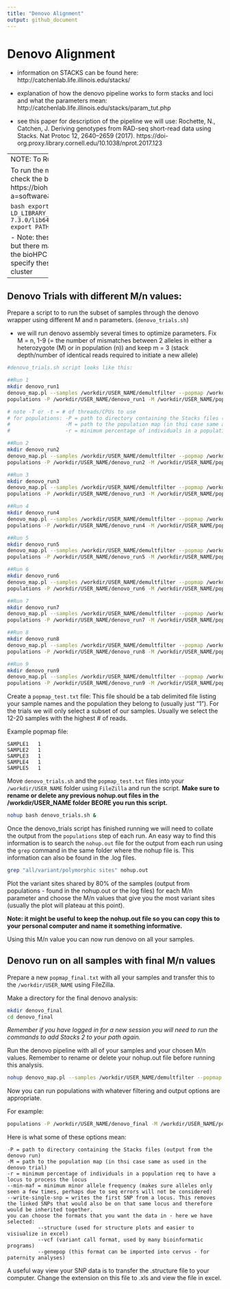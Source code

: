 ```yaml
---
title: "Denovo Alignment"
output: github_document
---
```


# Denovo Alignment #

-   information on STACKS can be found here: http://catchenlab.life.illinois.edu/stacks/

-   explanation of how the denovo pipeline works to form stacks and loci and what the parameters mean: http://catchenlab.life.illinois.edu/stacks/param_tut.php

-   see this paper for description of the pipeline we will use: Rochette, N., Catchen, J. Deriving genotypes from RAD-seq short-read data using Stacks. Nat Protoc 12, 2640–2659 (2017). https://doi-org.proxy.library.cornell.edu/10.1038/nprot.2017.123 

-------------
NOTE: To Run Stacks 2 on the BioHPC cluster

To run the most recent version of stacks check the bioHPC website: for stacks2 - https://biohpc.cornell.edu/lab/userguide.aspx?a=software&i=454#c

```bash
export LD_LIBRARY_PATH=/usr/local/gcc-7.3.0/lib64:/usr/local/gcc-7.3.0/lib
export PATH=/programs/stacks-2.5/bin:$PATH
```

- Note: these commands are for version 2.5, but there may be a newer version - so check the bioHPC website
- note you will need to specify these every time you log back into the cluster
----------------

## Denovo Trials with different M/n values:

Prepare a script to to run the subset of samples through the denovo wrapper using different M and n parameters. (`denovo_trials.sh`)

- we will run denovo assembly several times to optimize parameters. Fix M = n, 1-9 (= the number of mismatches between 2 alleles in either a heterozygote (M) or in population (n)) and keep m = 3 (stack depth/number of identical reads required to initiate a new allele)


```bash
#denovo_trials.sh script looks like this:

##Run 1
mkdir denovo_run1
denovo_map.pl --samples /workdir/USER_NAME/demultfilter --popmap /workdir/USER_NAME/popmap_test.txt -m 3 -M 1 -n 1 -T 15 -o /workdir/USER_NAME/denovo_run1
populations -P /workdir/USER_NAME/denovo_run1 -M /workdir/USER_NAME/popmap_test.txt -t 15 -r 0.8

# note -T or -t = # of threads/CPUs to use
# for populations: -P = path to directory containing the Stacks files (output from the denovo run)
#                  -M = path to the population map (in thsi case same as used in the denovo trial)
#                  -r = minimum percentage of individuals in a population req to have a locus to process the locus

##Run 2
mkdir denovo_run2
denovo_map.pl --samples /workdir/USER_NAME/demultfilter --popmap /workdir/USER_NAME/popmap_test.txt -m 3 -M 2 -n 2 -T 15 -o /workdir/USER_NAME/denovo_run2
populations -P /workdir/USER_NAME/denovo_run2 -M /workdir/USER_NAME/popmap_test.txt -t 15 -r 0.8

##Run 3
mkdir denovo_run3
denovo_map.pl --samples /workdir/USER_NAME/demultfilter --popmap /workdir/USER_NAME/popmap_test.txt -m 3 -M 3 -n 3 -T 15 -o /workdir/USER_NAME/denovo_run3
populations -P /workdir/USER_NAME/denovo_run3 -M /workdir/USER_NAME/popmap_test.txt -t 15 -r 0.8

##Run 4
mkdir denovo_run4
denovo_map.pl --samples /workdir/USER_NAME/demultfilter --popmap /workdir/USER_NAME/popmap_test.txt -m 3 -M 4 -n 4 -T 15 -o /workdir/USER_NAME/denovo_run4
populations -P /workdir/USER_NAME/denovo_run4 -M /workdir/USER_NAME/popmap_test.txt -t 15 -r 0.8

##Run 5
mkdir denovo_run5
denovo_map.pl --samples /workdir/USER_NAME/demultfilter --popmap /workdir/USER_NAME/popmap_test.txt -m 3 -M 5 -n 5 -T 15 -o /workdir/USER_NAME/denovo_run5
populations -P /workdir/USER_NAME/denovo_run5 -M /workdir/USER_NAME/popmap_test.txt -t 15 -r 0.8

##Run 6
mkdir denovo_run6
denovo_map.pl --samples /workdir/USER_NAME/demultfilter --popmap /workdir/USER_NAME/popmap_test.txt -m 3 -M 6 -n 6 -T 15 -o /workdir/USER_NAME/denovo_run6
populations -P /workdir/USER_NAME/denovo_run6 -M /workdir/USER_NAME/popmap_test.txt -t 15 -r 0.8

##Run 7
mkdir denovo_run7
denovo_map.pl --samples /workdir/USER_NAME/demultfilter --popmap /workdir/USER_NAME/popmap_test.txt -m 3 -M 7 -n 7 -T 15 -o /workdir/USER_NAME/denovo_run7
populations -P /workdir/USER_NAME/denovo_run7 -M /workdir/USER_NAME/popmap_test.txt -t 15 -r 0.8

##Run 8
mkdir denovo_run8
denovo_map.pl --samples /workdir/USER_NAME/demultfilter --popmap /workdir/USER_NAME/popmap_test.txt -m 3 -M 8 -n 8 -T 15 -o /workdir/USER_NAME/denovo_run8
populations -P /workdir/USER_NAME/denovo_run8 -M /workdir/USER_NAME/popmap_test.txt -t 15 -r 0.8

##Run 9
mkdir denovo_run9
denovo_map.pl --samples /workdir/USER_NAME/demultfilter --popmap /workdir/USER_NAME/popmap_test.txt -m 3 -M 9 -n 9 -T 15 -o /workdir/USER_NAME/denovo_run9
populations -P /workdir/USER_NAME/denovo_run9 -M /workdir/USER_NAME/popmap_test.txt -t 15 -r 0.8
```

Create a `popmap_test.txt` file:
This file should be a tab delimited file listing your sample names and the population they belong to (usually just "1"). For the trials we will only select a subset of our samples. Usually we select the 12-20 samples with the highest # of reads. 

Example popmap file:
```
SAMPLE1   1
SAMPLE2   1
SAMPLE3   1
SAMPLE4   1
SAMPLE5   1
```
Move `denovo_trials.sh` and the `popmap_test.txt` files into your `/workdir/USER_NAME` folder using `FileZilla` and run the script. **Make sure to rename or delete any previous nohup.out files in the /workdir/USER_NAME folder BEORE you run this script.**

```bash
nohup bash denovo_trials.sh &
```

Once the denovo_trials script has finished running we will need to collate the output from the `populations` step of each run. An easy way to find this information is to search the `nohup.out` file for the output from each run using the `grep` command in the same folder where the nohup file is. This information can also be found in the .log files.

```bash
grep "all/variant/polymorphic sites" nohup.out
```

Plot the variant sites shared by 80% of the samples (output from populations - found in the nohup.out or the log files) for each M/n parameter and choose the M/n values that give you the most variant sites (usually the plot will plateau at this point).

**Note: it might be useful to keep the nohup.out file so you can copy this to your personal computer and name it something informative.**

Using this M/n value you can now run denovo on all your samples.

## Denovo run on all samples with final M/n values

Prepare a new `popmap_final.txt` with all your samples and transfer this to the `/workdir/USER_NAME` using FileZilla.

Make a directory for the final denovo analysis:
```bash
mkdir denovo_final
cd denovo_final 
```

*Remember if you have logged in for a new session you will need to run the commands to add Stacks 2 to your path again.*

Run the denovo pipeline with all of your samples and your chosen M/n values. Remember to rename or delete your nohup.out file before running this analysis.

```bash
nohup denovo_map.pl --samples /workdir/USER_NAME/demultfilter --popmap /workdir/USER_NAME/popmap_final.txt -m 3 -M 5 -n 5 -T 15 -o /workdir/USER_NAME/denovo_final &
```

Now you can run populations with whatever filtering and output options are appropriate.

For example:
```bash
populations -P /workdir/USER_NAME/denovo_final -M /workdir/USER_NAME/popmap_final.txt -r 0.80 -p 1 -t 15 --min-maf 0.05 --write-single-snp --structure --vcf --genepop
```

Here is what some of these options mean:

```
-P = path to directory containing the Stacks files (output from the denovo run)
-M = path to the population map (in thsi case same as used in the denovo trial)
-r = minimum percentage of individuals in a population req to have a locus to process the locus
--min-maf = minimum minor allele frequency (makes sure alleles only seen a few times, perhaps due to seq errors will not be considered)
--write-single-snp = writes the first SNP from a locus. This removes the linked SNPs that would also be on that same locus and therefore would be inherited together.
you can choose the formats that you want the data in - here we have selected: 
          --structure (used for structure plots and easier to visiualize in excel)
          --vcf (variant call format, used by many bioinformatic programs)
          --genepop (this format can be imported into cervus - for paternity analyses)
```

A useful way view your SNP data is to transfer the .structure file to your computer. Change the extension on this file to .xls and view the file in excel.